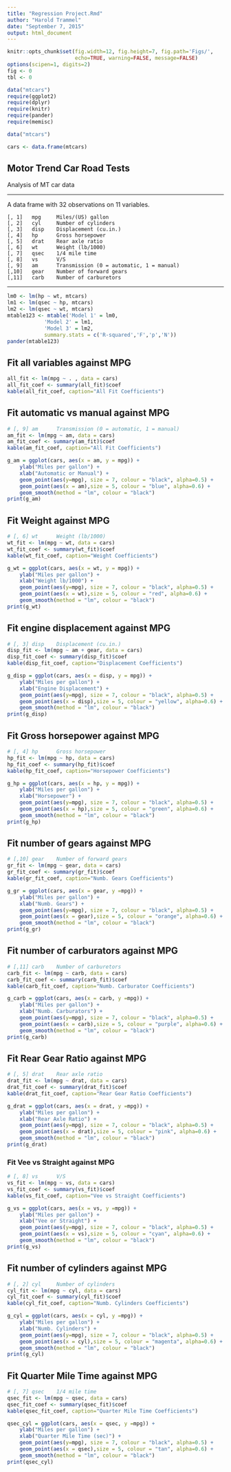 ```yaml
---
title: "Regression Project.Rmd"
author: "Harold Trammel"
date: "September 7, 2015"
output: html_document
---
```

```r
knitr::opts_chunk$set(fig.width=12, fig.height=7, fig.path='Figs/',
                      echo=TRUE, warning=FALSE, message=FALSE)
options(scipen=1, digits=2)
fig <- 0
tbl <- 0

data("mtcars")
require(ggplot2)
require(dplyr)
require(knitr)
require(pander)
require(memisc)

data("mtcars")

cars <- data.frame(mtcars)
```

## Motor Trend Car Road Tests

Analysis of MT car data

***
A data frame with 32 observations on 11 variables.
```
[, 1]	mpg	    Miles/(US) gallon
[, 2]	cyl	    Number of cylinders
[, 3]	disp	Displacement (cu.in.)
[, 4]	hp	    Gross horsepower
[, 5]	drat	Rear axle ratio
[, 6]	wt	    Weight (lb/1000)
[, 7]	qsec	1/4 mile time
[, 8]	vs	    V/S
[, 9]	am	    Transmission (0 = automatic, 1 = manual)
[,10]	gear	Number of forward gears
[,11]	carb	Number of carburetors
```
***

```r
lm0 <- lm(hp ~ wt, mtcars)
lm1 <- lm(qsec ~ hp, mtcars)
lm2 <- lm(qsec ~ wt, mtcars)
mtable123 <- mtable('Model 1' = lm0,
            'Model 2' = lm1,
            'Model 3' = lm2,
            summary.stats = c('R-squared','F','p','N'))
pander(mtable123)
```


## Fit all variables against MPG
```r
all_fit <- lm(mpg ~ . , data = cars)
all_fit_coef <- summary(all_fit)$coef
kable(all_fit_coef, caption="All Fit Coefficients")
```

## Fit automatic vs manual against MPG
```r
# [, 9]	am	    Transmission (0 = automatic, 1 = manual)
am_fit <- lm(mpg ~ am, data = cars)
am_fit_coef <- summary(am_fit)$coef
kable(am_fit_coef, caption="All Fit Coefficients")

g_am = ggplot(cars, aes(x = am, y = mpg)) + 
    ylab("Miles per gallon") + 
    xlab("Automatic or Manual") + 
    geom_point(aes(y=mpg), size = 7, colour = "black", alpha=0.5) + 
    geom_point(aes(x = am),size = 5, colour = "blue", alpha=0.6) +
    geom_smooth(method = "lm", colour = "black") 
print(g_am)

```

## Fit Weight against MPG
```r
# [, 6]	wt	    Weight (lb/1000)
wt_fit <- lm(mpg ~ wt, data = cars)
wt_fit_coef <- summary(wt_fit)$coef
kable(wt_fit_coef, caption="Weight Coefficients")

g_wt = ggplot(cars, aes(x = wt, y = mpg)) + 
    ylab("Miles per gallon") + 
    xlab("Weight lb/1000") + 
    geom_point(aes(y=mpg), size = 7, colour = "black", alpha=0.5) + 
    geom_point(aes(x = wt),size = 5, colour = "red", alpha=0.6) +
    geom_smooth(method = "lm", colour = "black") 
print(g_wt)
```

## Fit engine displacement against MPG
```r
# [, 3]	disp	Displacement (cu.in.)
disp_fit <- lm(mpg ~ am + gear, data = cars)
disp_fit_coef <- summary(disp_fit)$coef
kable(disp_fit_coef, caption="Displacement Coefficients")

g_disp = ggplot(cars, aes(x = disp, y = mpg)) + 
    ylab("Miles per gallon") + 
    xlab("Engine Displacement") + 
    geom_point(aes(y=mpg), size = 7, colour = "black", alpha=0.5) + 
    geom_point(aes(x = disp),size = 5, colour = "yellow", alpha=0.6) +
    geom_smooth(method = "lm", colour = "black") 
print(g_disp)
```

## Fit Gross horsepower against MPG
```r
# [, 4]	hp	    Gross horsepower
hp_fit <- lm(mpg ~ hp, data = cars)
hp_fit_coef <- summary(hp_fit)$coef
kable(hp_fit_coef, caption="Horsepower Coefficients")

g_hp = ggplot(cars, aes(x = hp, y = mpg)) + 
    ylab("Miles per gallon") + 
    xlab("Horsepower") + 
    geom_point(aes(y=mpg), size = 7, colour = "black", alpha=0.5) + 
    geom_point(aes(x = hp),size = 5, colour = "green", alpha=0.6) +
    geom_smooth(method = "lm", colour = "black") 
print(g_hp)
```

## Fit number of gears against MPG
```r
# [,10]	gear	Number of forward gears
gr_fit <- lm(mpg ~ gear, data = cars)
gr_fit_coef <- summary(gr_fit)$coef
kable(gr_fit_coef, caption="Numb. Gears Coefficients")

g_gr = ggplot(cars, aes(x = gear, y =mpg)) + 
    ylab("Miles per gallon") + 
    xlab("Numb. Gears") + 
    geom_point(aes(y=mpg), size = 7, colour = "black", alpha=0.5) + 
    geom_point(aes(x = gear),size = 5, colour = "orange", alpha=0.6) +
    geom_smooth(method = "lm", colour = "black") 
print(g_gr)
```

## Fit number of carburators against MPG
```r
# [,11]	carb	Number of carburetors
carb_fit <- lm(mpg ~ carb, data = cars)
carb_fit_coef <- summary(carb_fit)$coef
kable(carb_fit_coef, caption="Numb. Carburator Coefficients")

g_carb = ggplot(cars, aes(x = carb, y =mpg)) + 
    ylab("Miles per gallon") + 
    xlab("Numb. Carburators") + 
    geom_point(aes(y=mpg), size = 7, colour = "black", alpha=0.5) + 
    geom_point(aes(x = carb),size = 5, colour = "purple", alpha=0.6) +
    geom_smooth(method = "lm", colour = "black") 
print(g_carb)
```

## Fit Rear Gear Ratio  against MPG
```r
# [, 5]	drat	Rear axle ratio
drat_fit <- lm(mpg ~ drat, data = cars)
drat_fit_coef <- summary(drat_fit)$coef
kable(drat_fit_coef, caption="Rear Gear Ratio Coefficients")

g_drat = ggplot(cars, aes(x = drat, y =mpg)) + 
    ylab("Miles per gallon") + 
    xlab("Rear Axle Ratio") + 
    geom_point(aes(y=mpg), size = 7, colour = "black", alpha=0.5) + 
    geom_point(aes(x = drat),size = 5, colour = "pink", alpha=0.6) +
    geom_smooth(method = "lm", colour = "black") 
print(g_drat)
```

### Fit Vee vs Straight against MPG
```r
# [, 8]	vs	    V/S
vs_fit <- lm(mpg ~ vs, data = cars)
vs_fit_coef <- summary(vs_fit)$coef
kable(vs_fit_coef, caption="Vee vs Straight Coefficients")

g_vs = ggplot(cars, aes(x = vs, y =mpg)) + 
    ylab("Miles per gallon") + 
    xlab("Vee or Straight") + 
    geom_point(aes(y=mpg), size = 7, colour = "black", alpha=0.5) + 
    geom_point(aes(x = vs),size = 5, colour = "cyan", alpha=0.6) +
    geom_smooth(method = "lm", colour = "black") 
print(g_vs)
```

## Fit number of cylinders against MPG
```r
# [, 2]	cyl	    Number of cylinders
cyl_fit <- lm(mpg ~ cyl, data = cars)
cyl_fit_coef <- summary(cyl_fit)$coef
kable(cyl_fit_coef, caption="Numb. Cylinders Coefficients")

g_cyl = ggplot(cars, aes(x = cyl, y =mpg)) + 
    ylab("Miles per gallon") + 
    xlab("Numb. Cylinders") + 
    geom_point(aes(y=mpg), size = 7, colour = "black", alpha=0.5) + 
    geom_point(aes(x = cyl),size = 5, colour = "magenta", alpha=0.6) +
    geom_smooth(method = "lm", colour = "black") 
print(g_cyl)
```

## Fit Quarter Mile Time against MPG
```r
# [, 7]	qsec	1/4 mile time
qsec_fit <- lm(mpg ~ qsec, data = cars)
qsec_fit_coef <- summary(qsec_fit)$coef
kable(qsec_fit_coef, caption="Quarter Mile Time Coefficients")

qsec_cyl = ggplot(cars, aes(x = qsec, y =mpg)) + 
    ylab("Miles per gallon") + 
    xlab("Quarter Mile Time (sec)") + 
    geom_point(aes(y=mpg), size = 7, colour = "black", alpha=0.5) + 
    geom_point(aes(x = qsec),size = 5, colour = "tan", alpha=0.6) +
    geom_smooth(method = "lm", colour = "black") 
print(qsec_cyl)
```